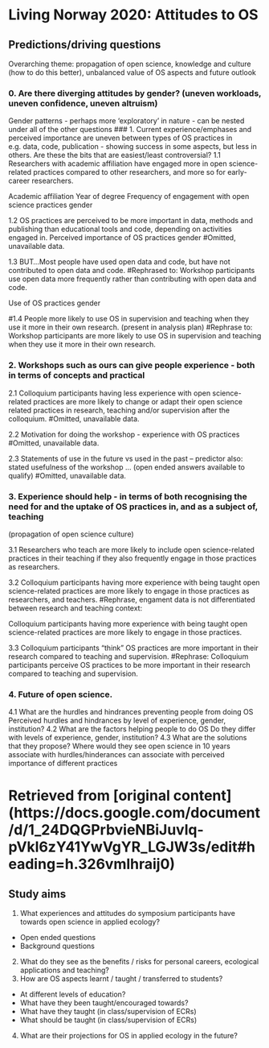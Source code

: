 # Living Norway 2020: Attitudes to OS

## Predictions/driving questions

Overarching theme: propagation of open science, knowledge and culture (how to do this better), unbalanced value of OS aspects and future outlook

### 0. Are there diverging attitudes by gender? (uneven workloads, uneven confidence, uneven altruism)
Gender patterns - perhaps more 'exploratory' in nature - can be nested under all of the other questions
### 1. Current experience/emphases and perceived importance are uneven between types of OS practices in e.g. data, code, publication - showing success in some aspects, but less in others. Are these the bits that are easiest/least controversial? 
1.1 Researchers with academic affiliation have engaged more in open science-related practices compared to other researchers, and more so for early-career researchers.

Academic affiliation
Year of degree
Frequency of engagement with open science practices
gender

1.2 OS practices are perceived to be more important in data, methods and publishing than educational tools and code, depending on activities engaged in. 
Perceived importance of OS practices
gender
#Omitted, unavailable data.

1.3 BUT…Most people have used open data and code, but have not contributed to open data and code.
#Rephrased to:
Workshop participants use open data more frequently rather than contributing with open data and code.

Use of OS practices 
gender

#1.4 People more likely to use OS in supervision and teaching when they use it more in their own research. (present in analysis plan)
#Rephrase to:
Workshop participants are more likely to use OS in supervision and teaching when they use it more in their own research.


### 2. Workshops such as ours can give people experience - both in terms of concepts and practical
2.1 Colloquium participants having less experience with open science-related practices are more likely to change or adapt their open science related practices in research, teaching and/or supervision after the colloquium.
#Omitted, unavailable data.

2.2 Motivation for doing the workshop - experience with OS practices
#Omitted, unavailable data.


2.3 Statements of use in the future vs used in the past -- predictor also: stated usefulness of the workshop … (open ended answers available to qualify)
#Omitted, unavailable data.

### 3. Experience should help - in terms of both recognising the need for and the uptake of OS practices in, and as a subject of, teaching
(propagation of open science culture)

3.1 Researchers who teach are more likely to include open science-related practices in their teaching if they also frequently engage in those practices as researchers.


3.2 Colloquium participants having more experience with being taught open science-related practices are more likely to engage in those practices as researchers, and teachers.
#Rephrase, engament data is not differentiated between research and teaching context:

Colloquium participants having more experience with being taught open science-related practices are more likely to engage in those practices.

3.3 Colloquium participants "think" OS practices are more important in their research compared to teaching and supervision.
#Rephrase:
Colloquium participants perceive OS practices to be more important in their research compared to teaching and supervision.



### 4. Future of open science. 
4.1 What are the hurdles and hindrances preventing people from doing OS
Perceived hurdles and hindrances by level of experience, gender, institution?
4.2 What are the factors helping people to do OS
 Do they differ with levels of experience, gender, institution?
4.3 What are the solutions that they propose? Where would they see open science in 10 years
associate with hurdles/hinderances
can associate with perceived importance of different practices







##
# Retrieved from [original content] (https://docs.google.com/document/d/1_24DQGPrbvieNBiJuvlq-pVkl6zY41YwVgYR_LGJW3s/edit#heading=h.326vmlhraij0) 

## Study aims

1. What experiences and attitudes do symposium participants have towards open science in applied ecology?
  + Open ended questions
  + Background questions
2. What do they see as the benefits / risks for personal careers, ecological applications and teaching?
3. How are OS aspects learnt / taught / transferred to students?
  + At different levels of education?
  + What have they been taught/encouraged towards?
  + What have they taught (in class/supervision of ECRs)
  + What should be taught (in class/supervision of ECRs)
4. What are their projections for OS in applied ecology in the future?



